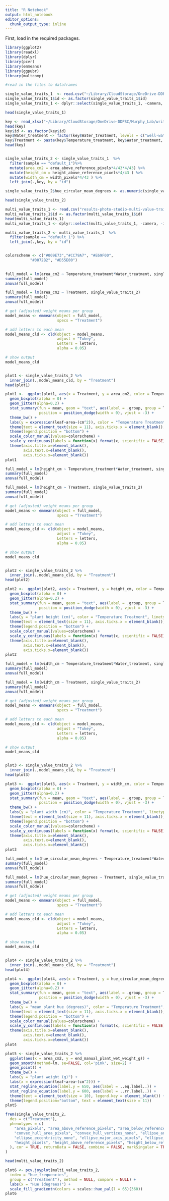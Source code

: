 ```yaml
---
title: "R Notebook"
output: html_notebook
editor_options: 
  chunk_output_type: inline
---
```


First, load in the required packages. 

```r
library(ggplot2)
library(readxl)
library(dplyr)
library(pcvr)
library(emmeans)
library(ggpubr)
library(multcomp)
```



```r
#read in the files to dataframes

single_value_traits_1  <- read.csv("~/Library/CloudStorage/OneDrive-DDPSC/Murphy_Lab/writing/2024/2024-JoVE/github-upload/data-analysis/results-photo-studio-single-value-traits.csv")
single_value_traits_1$id <- as.factor(single_value_traits_1$id)
single_value_traits_1 <- dplyr::select(single_value_traits_1, -camera, -imgtype, -zoom, -exposure, -gain, -frame, -rotation, -lifter, -barcode, -treatment, -velocity, -cartag, -measurementlabel)

head(single_value_traits_1)

key <- read_xlsx("~/Library/CloudStorage/OneDrive-DDPSC/Murphy_Lab/writing/2024/2024-JoVE/github-upload/data-analysis/metadata.xlsx")
head(key)
key$id <- as.factor(key$id)
key$Water_treatment <- factor(key$Water_treatment, levels = c("well-watered", "drought"))
key$Treatment <- paste(key$Temperature_treatment, key$Water_treatment, sep="_")
head(key)


single_value_traits_2 <- single_value_traits_1  %>%
  filter(sample == "default_1")%>%
  mutate(area_cm2 = area_above_reference_pixels*4/43*4/43) %>%
  mutate(height_cm = height_above_reference_pixels*4/43 ) %>%
  mutate(width_cm = width_pixels*4/43 ) %>%
  left_join(.,key, by = "id") 

single_value_traits_2$hue_circular_mean_degrees <- as.numeric(single_value_traits_2$hue_circular_mean_degrees)

head(single_value_traits_2)

multi_value_traits_1 <- read.csv("results-photo-studio-multi-value-traits.csv")
multi_value_traits_1$id <- as.factor(multi_value_traits_1$id)
head(multi_value_traits_1)
multi_value_traits_1 <- dplyr::select(multi_value_traits_1, -camera, -imgtype, -zoom, -exposure, -gain, -frame, -rotation, -lifter, -barcode, -treatment, -velocity, -cartag, -measurementlabel)

multi_value_traits_2 <- multi_value_traits_1  %>%
  filter(sample == "default_1") %>%
  left_join(.,key, by = "id") 


colorscheme <- c("#009E73","#CC79A7", "#E69F00",  
           "#0072B2", "#D55E00")
           
```

```r
full_model = lm(area_cm2 ~ Temperature_treatment*Water_treatment, single_value_traits_2)
summary(full_model)
anova(full_model)
```



```r
full_model = lm(area_cm2 ~ Treatment, single_value_traits_2)
summary(full_model)
anova(full_model)

# get (adjusted) weight means per group
model_means <- emmeans(object = full_model,
                       specs = "Treatment")

# add letters to each mean
model_means_cld <- cld(object = model_means,
                       adjust = "Tukey",
                       Letters = letters,
                       alpha = 0.05)

# show output
model_means_cld


plot1 <- single_value_traits_2 %>%
  inner_join(.,model_means_cld, by = "Treatment")
head(plot1)

plot1 <-  ggplot(plot1, aes(x = Treatment, y = area_cm2, color = Temperature_treatment, linetype = Water_treatment)) +
  geom_boxplot(alpha = 0) +
  geom_jitter(alpha=0.2) +
  stat_summary(fun = mean, geom = "text", aes(label = .group, group = Treatment), 
               position = position_dodge(width = 0), vjust = -3) +
  theme_bw() +
  labs(y = expression(leaf~area~(cm^2)), color = "Temperature Treatment", linetype = "Water Treatment") +
  theme(text = element_text(size = 11), axis.ticks.x = element_blank(), legend.key = element_blank()) + 
  theme(legend.position = "bottom") + 
  scale_color_manual(values=colorscheme) +
  scale_y_continuous(labels = function(x) format(x, scientific = FALSE)) + 
  theme(axis.title.x=element_blank(),
        axis.text.x=element_blank(),
        axis.ticks.x=element_blank()) 
plot1

```


```r
full_model = lm(height_cm ~ Temperature_treatment*Water_treatment, single_value_traits_2)
summary(full_model)
anova(full_model)
```


```r

full_model = lm(height_cm ~ Treatment, single_value_traits_2)
summary(full_model)
anova(full_model)

# get (adjusted) weight means per group
model_means <- emmeans(object = full_model,
                       specs = "Treatment")

# add letters to each mean
model_means_cld <- cld(object = model_means,
                       adjust = "Tukey",
                       Letters = letters,
                       alpha = 0.05)

# show output
model_means_cld


plot2 <- single_value_traits_2 %>%
  inner_join(.,model_means_cld, by = "Treatment")
head(plot2)

plot2 <-  ggplot(plot2, aes(x = Treatment, y = height_cm, color = Temperature_treatment, linetype = Water_treatment)) +
  geom_boxplot(alpha = 0) +
  geom_jitter(alpha=0.2) +
  stat_summary(fun = mean, geom = "text", aes(label = .group, group = Treatment), 
               position = position_dodge(width = 0), vjust = -3) +
  theme_bw() +
  labs(y = "plant height (cm)", color = "Temperature Treatment", linetype = "Water Treatment") +
  theme(text = element_text(size = 11), axis.ticks.x = element_blank(), legend.key = element_blank()) + 
  theme(legend.position = "bottom") + 
  scale_color_manual(values=colorscheme) +
  scale_y_continuous(labels = function(x) format(x, scientific = FALSE)) + 
  theme(axis.title.x=element_blank(),
        axis.text.x=element_blank(),
        axis.ticks.x=element_blank()) 
plot2

```

```r
full_model = lm(width_cm ~ Temperature_treatment*Water_treatment, single_value_traits_2)
summary(full_model)
anova(full_model)
```



```r
full_model = lm(width_cm ~ Treatment, single_value_traits_2)
summary(full_model)
anova(full_model)

# get (adjusted) weight means per group
model_means <- emmeans(object = full_model,
                       specs = "Treatment")

# add letters to each mean
model_means_cld <- cld(object = model_means,
                       adjust = "Tukey",
                       Letters = letters,
                       alpha = 0.05)

# show output
model_means_cld


plot3 <- single_value_traits_2 %>%
  inner_join(.,model_means_cld, by = "Treatment")
head(plot3)

plot3 <-  ggplot(plot3, aes(x = Treatment, y = width_cm, color = Temperature_treatment, linetype = Water_treatment)) +
  geom_boxplot(alpha = 0) +
  geom_jitter(alpha=0.2) +
  stat_summary(fun = mean, geom = "text", aes(label = .group, group = Treatment), 
               position = position_dodge(width = 0), vjust = -3) +
  theme_bw() +
  labs(y = "plant width (cm)", color = "Temperature Treatment", linetype = "Water Treatment") +
  theme(text = element_text(size = 11), axis.ticks.x = element_blank(), legend.key = element_blank()) + 
  theme(legend.position = "bottom") + 
  scale_color_manual(values=colorscheme) +
  scale_y_continuous(labels = function(x) format(x, scientific = FALSE)) + 
  theme(axis.title.x=element_blank(),
        axis.text.x=element_blank(),
        axis.ticks.x=element_blank()) 
plot3

```


```r
full_model = lm(hue_circular_mean_degrees ~ Temperature_treatment*Water_treatment, single_value_traits_2)
summary(full_model)
anova(full_model)
```




```r
full_model = lm(hue_circular_mean_degrees ~ Treatment, single_value_traits_2)
summary(full_model)
anova(full_model)

# get (adjusted) weight means per group
model_means <- emmeans(object = full_model,
                       specs = "Treatment")

# add letters to each mean
model_means_cld <- cld(object = model_means,
                       adjust = "Tukey",
                       Letters = letters,
                       alpha = 0.05)

# show output
model_means_cld


plot4 <- single_value_traits_2 %>%
  inner_join(.,model_means_cld, by = "Treatment")
head(plot4)

plot4 <-  ggplot(plot4, aes(x = Treatment, y = hue_circular_mean_degrees, color = Temperature_treatment, linetype = Water_treatment)) +
  geom_boxplot(alpha = 0) +
  geom_jitter(alpha=0.2) +
  stat_summary(fun = mean, geom = "text", aes(label = .group, group = Treatment), 
               position = position_dodge(width = 0), vjust = -3) +
  theme_bw() +
  labs(y = "mean plant hue (degrees)", color = "Temperature Treatment", linetype = "Water Treatment") +
  theme(text = element_text(size = 11), axis.ticks.x = element_blank(), legend.key = element_blank()) + 
  theme(legend.position = "bottom") + 
  scale_color_manual(values=colorscheme) +
  scale_y_continuous(labels = function(x) format(x, scientific = FALSE)) + 
  theme(axis.title.x=element_blank(),
        axis.text.x=element_blank(),
        axis.ticks.x=element_blank()) 
plot4

```

```r
plot5 <- single_value_traits_2 %>%
  ggplot(aes(x = area_cm2, y = end_manual_plant_wet_weight_g)) +
  geom_smooth(method=lm, se=FALSE, col='pink', size=2) +
  geom_point() +
  theme_bw() +
  labs(y = "plant weight (g)") +
  labs(x = expression(leaf~area~(cm^2))) +
  stat_regline_equation(label.y = 650, aes(label = ..eq.label..)) +
  stat_regline_equation(label.y = 600, aes(label = ..rr.label..)) +
  theme(text = element_text(size = 10), legend.key = element_blank()) + 
  theme(legend.position="bottom", text = element_text(size = 11))
plot5
```

```r
frem(single_value_traits_2,
  des = c("Treatment"),
  phenotypes = c(
    "area_pixels", "area_above_reference_pixels", "area_below_reference_pixels",
    "convex_hull_area_pixels", "convex_hull_vertices_none", "ellipse_angle_degrees",
    "ellipse_eccentricity_none", "ellipse_major_axis_pixels", "ellipse_minor_axis_pixels",
    "height_pixels", "height_above_reference_pixels", "height_below_reference_pixels", "hue_circular_mean_degrees", "perimeter_pixels", "solidity_none", "width_pixels"
  ), cor = TRUE, returnData = FALSE, combine = FALSE, markSingular = TRUE, time = NULL
)


```

```r
head(multi_value_traits_2)

plot6 <- pcv.joyplot(multi_value_traits_2,
  index = "hue_frequencies",
  group = c("Treatment"), method = NULL, compare = NULL) + 
  labs(x = "Hue (degrees)") +
  scale_fill_gradientn(colors = scales::hue_pal(l = 65)(360)) 
plot6

```

